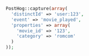 ```php
PostHog::capture(array(
  'distinctId' => 'user:123',
  'event' => 'movie_played',
  'properties' => array(
    'movie_id' => '123',
    'category' => 'romcom'
  )
));
```
